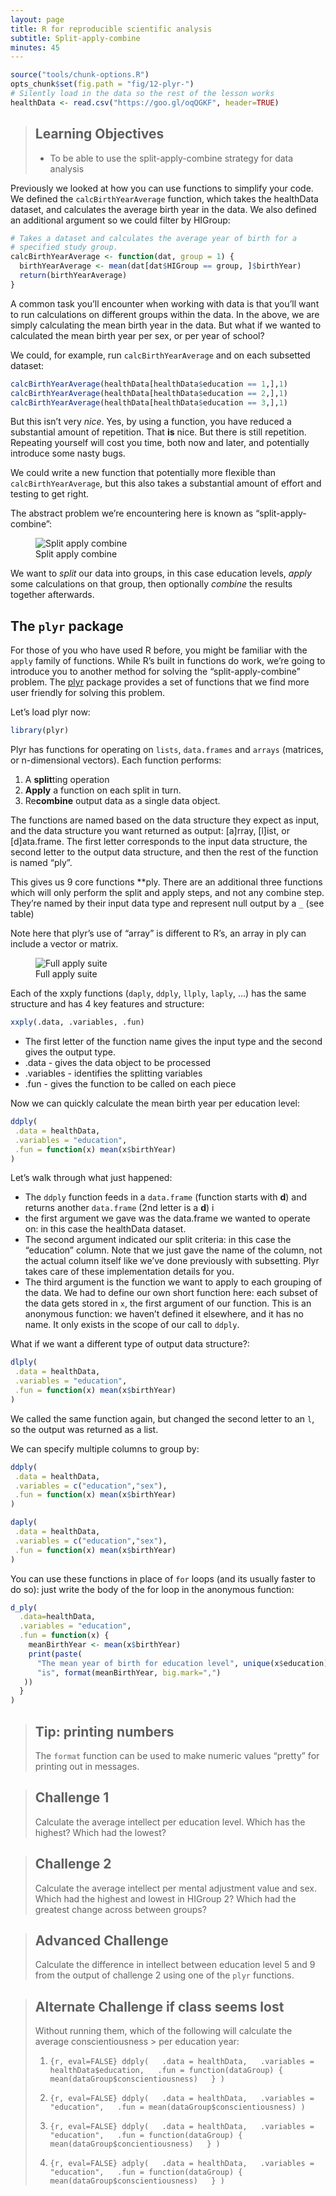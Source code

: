 ```yaml
---
layout: page
title: R for reproducible scientific analysis
subtitle: Split-apply-combine
minutes: 45
---
```


```r
source("tools/chunk-options.R")
opts_chunk$set(fig.path = "fig/12-plyr-")
# Silently load in the data so the rest of the lesson works
healthData <- read.csv("https://goo.gl/oqQGKF", header=TRUE)
```

> ## Learning Objectives {.objectives}
>
> * To be able to use the split-apply-combine strategy for data analysis
>

Previously we looked at how you can use functions to simplify your code.
We defined the `calcBirthYearAverage` function, which takes the healthData dataset,
and calculates the average birth year in the data. We also defined an
additional argument so we could filter by HIGroup:

```r
# Takes a dataset and calculates the average year of birth for a
# specified study group.
calcBirthYearAverage <- function(dat, group = 1) {
  birthYearAverage <- mean(dat[dat$HIGroup == group, ]$birthYear)
  return(birthYearAverage)
}
```

A common task you'll encounter when working with data is that you'll want to
run calculations on different groups within the data. In the above, we are
simply calculating the mean birth year in the data. But what if
we wanted to calculated the mean birth year per sex, or per year of school?

We could, for example, run `calcBirthYearAverage` and on each subsetted dataset:

```r
calcBirthYearAverage(healthData[healthData$education == 1,],1)
calcBirthYearAverage(healthData[healthData$education == 2,],1)
calcBirthYearAverage(healthData[healthData$education == 3,],1)
```

But this isn't very *nice*. Yes, by using a function, you have reduced a
substantial amount of repetition. That **is** nice. But there is still
repetition. Repeating yourself will cost you time, both now and later, and
potentially introduce some nasty bugs.

We could write a new function that potentially more flexible than `calcBirthYearAverage`, but this
also takes a substantial amount of effort and testing to get right.

The abstract problem we're encountering here is known as "split-apply-combine":

![Split apply combine](fig/splitapply.png)

We want to *split* our data into groups, in this case education levels, *apply*
some calculations on that group, then optionally *combine* the results
together afterwards.

## The `plyr` package

For those of you who have used R before, you might be familiar with the
`apply` family of functions. While R's built in functions do work, we're
going to introduce you to another method for solving the "split-apply-combine"
problem. The [plyr](http://had.co.nz/plyr/) package provides a set of
functions that we find more user friendly for solving this problem.

Let's load plyr now:

```r
library(plyr)
```

Plyr has functions for operating on `lists`, `data.frames` and `arrays`
(matrices, or n-dimensional vectors). Each function performs:

1. A **split**ting operation
2. **Apply** a function on each split in turn.
3. Re**combine** output data as a single data object.

The functions are named based on the data structure they expect as input,
and the data structure you want returned as output: [a]rray, [l]ist, or
[d]ata.frame. The first letter corresponds to the input data structure,
the second letter to the output data structure, and then the rest of the
function is named "ply".

This gives us 9 core functions **ply.  There are an additional three functions
which will only perform the split and apply steps, and not any combine step.
They're named by their input data type and represent null output by a `_` (see
table)

Note here that plyr's use of "array" is different to R's,
an array in ply can include a vector or matrix.

![Full apply suite](fig/full_apply_suite.png)


Each of the xxply functions (`daply`, `ddply`, `llply`, `laply`, ...) has the
same structure and has 4 key features and structure:

```r
xxply(.data, .variables, .fun)
```

* The first letter of the function name gives the input type and the second gives the output type.
* .data - gives the data object to be processed
* .variables - identifies the splitting variables
* .fun - gives the function to be called on each piece

Now we can quickly calculate the mean birth year per education level:

``` r
ddply(
 .data = healthData,
 .variables = "education",
 .fun = function(x) mean(x$birthYear)
)
```

Let's walk through what just happened:

- The `ddply` function feeds in a `data.frame` (function starts with **d**) and
returns another `data.frame` (2nd letter is a **d**) i
- the first argument we gave was the data.frame we wanted to operate on: in this
  case the healthData dataset.
- The second argument indicated our split criteria: in this case the "education"
  column. Note that we just gave the name of the column, not the actual column
  itself like we've done previously with subsetting. Plyr takes care of these
  implementation details for you.
- The third argument is the function we want to apply to each grouping of the
  data. We had to define our own short function here: each subset of the data
  gets stored in `x`, the first argument of our function. This is an anonymous
  function: we haven't defined it elsewhere, and it has no name. It only exists
  in the scope of our call to `ddply`.

What if we want a different type of output data structure?:

``` r
dlply(
 .data = healthData,
 .variables = "education",
 .fun = function(x) mean(x$birthYear)
)
```

We called the same function again, but changed the second letter to an `l`, so
the output was returned as a list.

We can specify multiple columns to group by:

``` r
ddply(
 .data = healthData,
 .variables = c("education","sex"),
 .fun = function(x) mean(x$birthYear)
)
```

``` r
daply(
 .data = healthData,
 .variables = c("education","sex"),
 .fun = function(x) mean(x$birthYear)
)
```

You can use these functions in place of `for` loops (and its usually faster to
do so): just write the body of the for loop in the anonymous function:

```r
d_ply(
  .data=healthData,
  .variables = "education",
  .fun = function(x) {
    meanBirthYear <- mean(x$birthYear)
    print(paste(
      "The mean year of birth for education level", unique(x$education),
      "is", format(meanBirthYear, big.mark=",")
   ))
  }
)
```

> ## Tip: printing numbers {.callout}
>
> The `format` function can be used to make numeric
> values "pretty" for printing out in messages.
>


> ## Challenge 1 {.challenge}
>
> Calculate the average intellect per education level. Which has the highest?
> Which had the lowest?
>

> ## Challenge 2 {.challenge}
>
> Calculate the average intellect per mental adjustment value and sex. Which had the
> highest and lowest in HIGroup 2? Which had the greatest change across between groups?
>

> ## Advanced Challenge {.challenge}
>
> Calculate the difference in intellect between
> education level 5 and 9 from the output of challenge 2
> using one of the `plyr` functions.
>

> ## Alternate Challenge if class seems lost {.challenge}
>
> Without running them, which of the following will calculate the average conscientiousness > per education year:
>
> 1.
> ```{r, eval=FALSE}
> ddply(
>   .data = healthData,
>   .variables = healthData$education,
>   .fun = function(dataGroup) {
>      mean(dataGroup$conscientiousness)
>   }
> )
> ```
>
> 2.
> ```{r, eval=FALSE}
> ddply(
>   .data = healthData,
>   .variables = "education",
>   .fun = mean(dataGroup$conscientiousness)
> )
> ```
>
> 3.
> ```{r, eval=FALSE}
> ddply(
>   .data = healthData,
>   .variables = "education",
>   .fun = function(dataGroup) {
>      mean(dataGroup$concientiousness)
>   }
> )
> ```
>
> 4.
> ```{r, eval=FALSE}
> adply(
>   .data = healthData,
>   .variables = "education",
>   .fun = function(dataGroup) {
>      mean(dataGroup$conscientiousness)
>   }
> )
> ```
>
